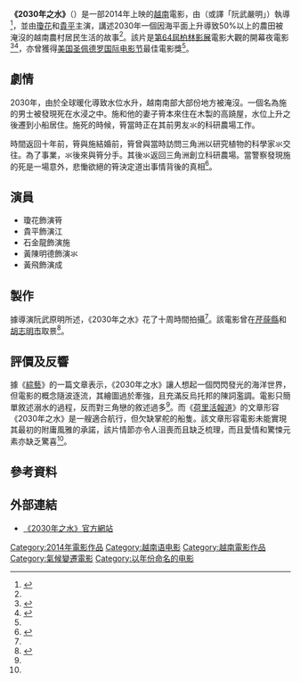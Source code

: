 {{Infobox film
| name           = 《2030年之水》
|電影原名={{lang|vi|''Nước 2030''}}
|director       = [[阮武原明|阮武原明]]
| image          =
|producer       = 鄧心正<br>阮世聲<br>阮武原明<br>阮寶
| writer         = 阮武原明
| starring       = 瓊花<br />貴平
| music          = 伊諾克·德默斯
| cinematography = 阮寶
| editing        = 朱莉厄·貝齊奧
| studio         = 西貢媒體
| distributor    = 
| released       = {{flagicon|Germany}}2014年2月6日
| runtime        = 98分鐘
| country        = {{VNM}}
| language       = [[越南語|越南語]]
| budget         = 
}}
'''《2030年之水》'''（{{vie|v=''Nước 2030''|hn=渃 2030}}）是一部2014年上映的[[越南|越南]]電影，由{{link-vi|阮武原明|Nguyễn Võ Nghiêm Minh}}（或譯「阮武嚴明」）執導<ref name=vietnamplus>{{cite news|url=http://zh.vietnamplus.vn/%E8%B6%8A%E5%8D%97%E7%94%B5%E5%BD%B12030%E5%B9%B4%E4%B9%8B%E6%B0%B4%E8%8E%B7%E5%BE%97%E7%BE%8E%E5%9B%BD%E5%9C%A3%E4%BD%A9%E5%BE%B7%E7%BD%97%E5%9B%BD%E9%99%85%E7%94%B5%E5%BD%B1%E8%8A%82%E6%9C%80%E4%BD%B3%E5%BD%B1%E7%89%87%E5%A5%96/43677.vnp|title=越南电影《2030年之水》获得美国圣佩德罗国际电影节最佳影片奖|work=Vietnam Plus|date=2015-10-22|accessdate=2016-01-01|archive-date=2020-08-10|archive-url=https://web.archive.org/web/20200810223952/https://zh.vietnamplus.vn/%E8%B6%8A%E5%8D%97%E7%94%B5%E5%BD%B12030%E5%B9%B4%E4%B9%8B%E6%B0%B4%E8%8E%B7%E5%BE%97%E7%BE%8E%E5%9B%BD%E5%9C%A3%E4%BD%A9%E5%BE%B7%E7%BD%97%E5%9B%BD%E9%99%85%E7%94%B5%E5%BD%B1%E8%8A%82%E6%9C%80%E4%BD%B3%E5%BD%B1%E7%89%87%E5%A5%96/43677.vnp|dead-url=no}}</ref>，並由[[瓊花_(演員)|瓊花]]和[[貴平|貴平]]主演，講述2030年一個因海平面上升導致50%以上的農田被淹沒的越南農村居民生活的故事<ref name=vietnamplus />。該片是[[第64屆柏林影展|第64屆柏林影展]]電影大觀的開幕夜電影<ref name="Variety">{{cite web |url=http://variety.com/2014/film/news/berlin-film-festivals-panorama-section-completes-lineup-1201062117/ |title=Berlin Film Festival’s Panorama Section Completes Lineup |date=2014-01-17 |accessdate=2014-01-17 |work=variety.com |archive-date=2020-09-13 |archive-url=https://web.archive.org/web/20200913114505/https://variety.com/2014/film/news/berlin-film-festivals-panorama-section-completes-lineup-1201062117/ |dead-url=no }}</ref><ref name="Berlin">{{cite web |url=http://www.berlinale.de/en/presse/pressemitteilungen/alle/Alle-Detail_21525.html |title=PANORAMA 2014: SELECTION OF FICTIONAL FEATURES FOR MAIN PROGRAMME AND PANORAMA SPECIAL NOW COMPLETE |date=2014-01-17 |accessdate=2014-01-17 |work=berlinale.de |deadurl=yes |archiveurl=https://web.archive.org/web/20140120164938/http://www.berlinale.de/en/presse/pressemitteilungen/alle/Alle-Detail_21525.html |archivedate=2014-01-20 }}</ref>，亦曾獲得[[美国|美国]][[圣佩德罗国际电影节|圣佩德罗国际电影节]]最佳電影獎<ref name=vietnamplus />。

==劇情==
2030年，由於全球暖化導致水位水升，越南南部大部份地方被淹沒。一個名為施的男士被發現死在水浸之中。施和他的妻子筲本來住在木製的高蹺屋，水位上升之後遷到小船居住。施死的時候，筲當時正在其前男友氺的科研農場工作。

時間返回十年前，筲與施結婚前，筲曾與當時訪問三角洲以研究植物的科學家氺交往。為了事業，氺後來與筲分手。其後氺返回三角洲創立科研農場。當警察發現施的死是一場意外，悲慟欲絕的筲決定道出事情背後的真相<ref name=thr>{{cite news|url=http://www.hollywoodreporter.com/review/2030-nuoc-berlin-review-677696|title=2030 (Nuoc): Berlin Review|work=The Hollywood Reporter|date=2014-02-06|accessdate=2016-01-01|archive-date=2015-04-08|archive-url=https://web.archive.org/web/20150408172912/http://www.hollywoodreporter.com/review/2030-nuoc-berlin-review-677696|dead-url=no}}</ref>。
==演員==
* 瓊花飾演筲
* 貴平飾演江
* 石金龍飾演施
* 黃陳明德飾演氺
* 黃飛飾演成
==製作==
據導演阮武原明所述，《2030年之水》花了十周時間拍攝<ref name=vietnamplus />。該電影曾在[[芹蒢縣|芹蒢縣]]和[[胡志明市|胡志明市]]取景<ref name=variety>{{cite news|url=http://variety.com/2014/film/festivals/berlin-film-review-2030-1201091497/|title=Berlin Film Review: ‘2030’|work=Variety|date=2014-02-07|accessdate=2016-01-01|archive-date=2016-10-29|archive-url=https://web.archive.org/web/20161029235735/http://variety.com/2014/film/festivals/berlin-film-review-2030-1201091497/|dead-url=no}}</ref>。

==評價及反響==
據《[[綜藝_(雜誌)|綜藝]]》的一篇文章表示，《2030年之水》讓人想起一個閃閃發光的海洋世界，但電影的概念隨波逐流，其繪圖過於牽強，且充滿反烏托邦的陳詞濫調。電影只簡單敘述溺水的過程，反而對三角戀的敘述過多<ref name=variety />。而《[[荷里活報道|荷里活報道]]》的文章形容《2030年之水》是一艘適合航行，但欠缺掌舵的船隻。該文章形容電影未能實現其最初的附庸風雅的承諾，該片情節亦令人沮喪而且缺乏梳理，而且愛情和驚悚元素亦缺乏驚喜<ref name=thr />。

==參考資料==
{{reflist}}
==外部連結==
*[http://www.nuoc2030.com/ 《2030年之水》官方網站]{{Wayback|url=http://www.nuoc2030.com/ |date=20191112050221 }}

[[Category:2014年電影作品|Category:2014年電影作品]]
[[Category:越南语电影|Category:越南语电影]]
[[Category:越南電影作品|Category:越南電影作品]]
[[Category:氣候變遷電影|Category:氣候變遷電影]]
[[Category:以年份命名的电影|Category:以年份命名的电影]]